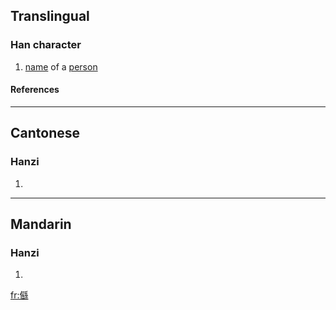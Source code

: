 ==Translingual==
===Han character===
{{Han char|rn=9|rad=人|as=17|sn=19|four=|canj=人月山火 (OBUF)}}
# [[name]] of a [[person]]
====References====
{{Han ref|kx=0121.291|hdz=10237.110|uh=34A1|ud=13473}}

----
==Cantonese==
===Hanzi===
{{yue-hanzi|jyut=|y=[[jaau4]]}}
# {{defn|Cantonese}}

----
==Mandarin==
===Hanzi===
{{cmn-hanzi|pin=[[yóu]] ([[you2]])|wg=yu<sup>2</sup>}}
# {{defn|Mandarin}}

[[fr:㒡]]